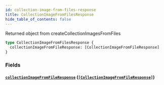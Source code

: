 ```yaml
---
id: collection-image-from-files-response
title: CollectionImageFromFilesResponse
hide_table_of_contents: false
---
```



Returned object from createCollectionImagesFromFiles

```graphql
type CollectionImageFromFilesResponse {
  collectionImageFromFileResponse: [CollectionImageFromFileResponse]
}
```


### Fields

#### [`collectionImageFromFileResponse`](#) ([`[CollectionImageFromFileResponse]`](/developers/demandhq-apis/demand-api/graphql/reference/objects/collection-image-from-file-response))






